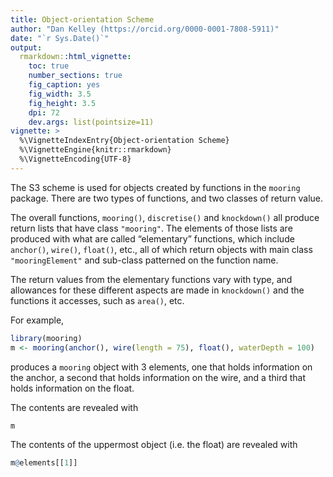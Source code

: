 ```yaml
---
title: Object-orientation Scheme
author: "Dan Kelley (https://orcid.org/0000-0001-7808-5911)"
date: "`r Sys.Date()`"
output:
  rmarkdown::html_vignette:
    toc: true
    number_sections: true
    fig_caption: yes
    fig_width: 3.5
    fig_height: 3.5
    dpi: 72
    dev.args: list(pointsize=11)
vignette: >
  %\VignetteIndexEntry{Object-orientation Scheme}
  %\VignetteEngine{knitr::rmarkdown}
  %\VignetteEncoding{UTF-8}
---
```


The S3 scheme is used for objects created by functions in the `mooring`
package. There are two types of functions, and two classes of
return value.

The overall functions, `mooring()`, `discretise()` and `knockdown()` all
produce return lists that have class `"mooring"`. The elements of those lists
are produced with what are called "elementary" functions, which include
`anchor()`, `wire()`, `float()`, etc., all of which return objects with main
class `"mooringElement"` and sub-class patterned on the function name.  

The return values from the elementary functions vary with type, and allowances
for these different aspects are made in `knockdown()` and the functions
it accesses, such as `area()`, etc.

For example,
```r
library(mooring)
m <- mooring(anchor(), wire(length = 75), float(), waterDepth = 100)
```
produces a `mooring` object with 3 elements, one that holds information on the
anchor, a second that holds information on the wire, and a third that holds
information on the float.  

The contents are revealed with

```r
m
```

The contents of the uppermost object (i.e. the float) are revealed with

```r
m@elements[[1]]
```

